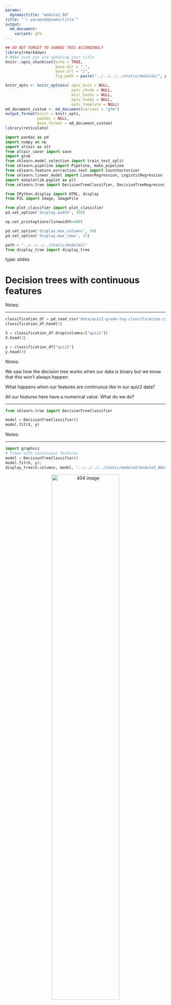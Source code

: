 ```yaml
---
params:
  dynamictitle: "module2_08"
title: "`r params$dynamictitle`"
output: 
  md_document:
    variant: gfm
---
```



```r
## DO NOT FORGET TO CHANGE THIS ACCORDINGLY 
library(rmarkdown)
# MAke sure you are updating your title 
knitr::opts_chunk$set(echo = TRUE,
                      base.dir = ".", 
                      base.url = "/",
                      fig.path = paste("../../../../static/module2/", params$dynamictitle,"/", sep = ""))

knitr_opts <- knitr_options( opts_knit = NULL,
                             opts_chunk = NULL,
                             knit_hooks = NULL,
                             opts_hooks = NULL,
                             opts_template = NULL)
md_document_custom <- md_document(variant = "gfm")
output_format(knitr = knitr_opts,
              pandoc = NULL,
              base_format = md_document_custom)
library(reticulate)

```


```python
import pandas as pd
import numpy as np
import altair as alt
from altair_saver import save
import glob
from sklearn.model_selection import train_test_split
from sklearn.pipeline import Pipeline, make_pipeline
from sklearn.feature_extraction.text import CountVectorizer
from sklearn.linear_model import LinearRegression, LogisticRegression
import matplotlib.pyplot as plt
from sklearn.tree import DecisionTreeClassifier, DecisionTreeRegressor, export_graphviz

from IPython.display import HTML, display
from PIL import Image, ImageFile

from plot_classifier import plot_classifier
pd.set_option('display.width', 350)

np.set_printoptions(linewidth=400)

pd.set_option('display.max_columns', 50)
pd.set_option('display.max_rows', 15)

path = "../../../../static/module2/"
from display_tree import display_tree
```


type: slides

# Decision trees with continuous features

Notes: <br>

---

```python
classification_df = pd.read_csv("data/quiz2-grade-toy-classification.csv")
classification_df.head(3)
```

```python
X = classification_df.drop(columns=["quiz2"])
X.head(3)
```

```python
y = classification_df["quiz2"]
y.head(3)
```



Notes: 

We saw how the decision tree works when our data is binary but we know that this won't always happen. 

What happens when our features are continuous like in our quiz2 data?

All our features here have a numerical value. What do we do?

--- 

```python
from sklearn.tree import DecisionTreeClassifier
```

```python
model = DecisionTreeClassifier()
model.fit(X, y)
```


Notes: 


--- 

```python
import graphviz
# Trees with continuous features
model = DecisionTreeClassifier()
model.fit(X, y);
display_tree(X.columns, model, "../../../../static/module2/module2_08a")
```

<center><img src="/module2/module2_08a.png"  width = "65%" alt="404 image" /></center>

Notes: 


---

```python
X_subset = X[["lab4", "quiz1"]]
X_subset.head()
```


Notes: 

For the next example let's consider a subset of the data with only two features.

---

## Decision boundaries

```python
depth = 1
model = DecisionTreeClassifier(max_depth=depth)
model.fit(X_subset, y);
```

```python
# Also called a decision stump
display_tree(X_subset.columns, model, "../../../../static/module2/module2_08b")
```

<center><img src="/module2/module2_08b.png"  width = "50%" alt="404 image" /></center>
    
Notes: 

What do we do with learned models? 

So far we have been using them to predict the class of a new instance. 

Another way to think about them is to ask: what sort of test examples will the model classify as positive, and what sort will it classify as negative? 
    
Here we can look at this ***decision stump*** which will show us where the first feature (`lab4`) makes a divide between an `A+` and `Not A+`. 

---

<center><img src="/module2/module2_08b.png"  width = "20%" alt="404 image" /></center>

```python
plt.figure(figsize=(4, 4))
plot_classifier(X_subset.to_numpy(), y.to_numpy(), model, ticks=True, lims=(70,101,70,101))
plt.xticks(fontsize= 20);
plt.yticks(fontsize= 20);
plt.xlabel('lab4', fontsize=20);
plt.ylabel('quiz1', fontsize=20);
plt.title("Decision tree with depth = %d" % (depth), fontsize=24)
```


Notes: 

We can assume a geometric view of the data. (More on this soon)

Here the red region corresponds to the "not A+" class and the blue region corresponds to the "A+" class. 

There is a line separating the red region and the blue region which is called the **decision boundary** of the model.

In our current model, this decision boundary is created by asking one question. 


---

### Another example of decision boundaries


```python
df = pd.read_csv('data/canada_usa_cities.csv')
df.head()
```



Notes: 

Here is another example of a decision boundary which can help explain the concept more visually. 

We have the latitude and longitude locations of different cities. 

We want to predict if they are Canadian or American cities using these features.

---

```python
chart1 = alt.Chart(df).mark_circle(size=20, opacity=0.6).encode(
    alt.X('longitude:Q', scale=alt.Scale(domain=[-140, -40]), axis=alt.Axis(grid=False)),
    alt.Y('latitude:Q', scale=alt.Scale(domain=[20, 60]), axis=alt.Axis(grid=False)),
    alt.Color('country:N', scale=alt.Scale(domain=['Canada', 'USA'],
                                           range=['red', 'blue']))
)
chart1
```

```python
chart1.save(path + 'chart1.png')
```

<img src="/module2/chart1.png" alt="A caption" width="50%" />


Notes: 


---

## Real boundary between Canada and USA

<center>
<img src="/module2/canada-us-border.jpg" width="70%"> 
</center>
**Attribution:**  <a href="https://sovereignlimits.com/blog/u-s-canada-border-history-disputes" target="_blank">sovereignlimits.com</a> 

Notes: 

---

# Let’s apply what we learned!

Notes: <br>
